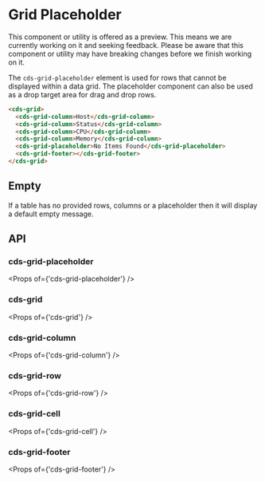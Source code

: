 
<Meta title="Data Grid (Preview)/Placeholder" />

# Grid Placeholder

<cds-alert-group status="warning" cds-layout="m-b:lg">
  <cds-alert>
    This component or utility is offered as a preview. This means we are currently working on it and seeking feedback.
    Please be aware that this component or utility may have breaking changes before we finish working on it.
  </cds-alert>
</cds-alert-group>

The `cds-grid-placeholder` element is used for rows that cannot be displayed within a data grid.
The placeholder component can also be used as a drop target area for drag and drop rows.

<Story id="stories-grid--placeholder" />

```html
<cds-grid>
  <cds-grid-column>Host</cds-grid-column>
  <cds-grid-column>Status</cds-grid-column>
  <cds-grid-column>CPU</cds-grid-column>
  <cds-grid-column>Memory</cds-grid-column>
  <cds-grid-placeholder>No Items Found</cds-grid-placeholder>
  <cds-grid-footer></cds-grid-footer>
</cds-grid>
```

## Empty

If a table has no provided rows, columns or a placeholder then it will display a default empty message.

<Story id="stories-grid--empty" />

## API

### cds-grid-placeholder

<Props of={'cds-grid-placeholder'} />

### cds-grid

<Props of={'cds-grid'} />

### cds-grid-column

<Props of={'cds-grid-column'} />

### cds-grid-row

<Props of={'cds-grid-row'} />

### cds-grid-cell

<Props of={'cds-grid-cell'} />

### cds-grid-footer

<Props of={'cds-grid-footer'} />
